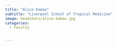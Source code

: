 ```yaml
---
title: "Alice Kamau"
subtitle: "Liverpool School of Tropical Medicine"
image: headshots/alice-kamau.jpg
categories:
  - Faculty


---
```



